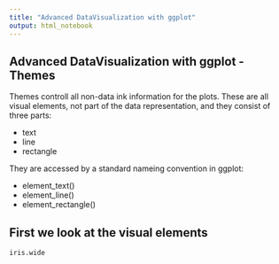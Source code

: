 ```yaml
---
title: "Advanced DataVisualization with ggplot"
output: html_notebook
---
```


## Advanced DataVisualization with ggplot - Themes

Themes controll all non-data ink information for the plots.
These are all visual elements, not part of the data representation, and they consist of three parts:

- text
- line
- rectangle

They are accessed by a standard nameing convention in ggplot:

- element_text()
- element_line()
- element_rectangle()


## First we look at the visual elements
```r
iris.wide
```

